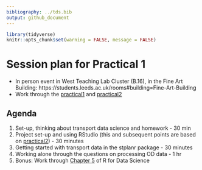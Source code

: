 ```yaml
---
bibliography: ../tds.bib
output: github_document
---
```


<!-- message to students, 2021-01-28 -->

```r
library(tidyverse)
knitr::opts_chunk$set(warning = FALSE, message = FALSE)
```

# Session plan for Practical 1

- In person event in West Teaching Lab Cluster (B.16), in the Fine Art Building: https://students.leeds.ac.uk/rooms#building=Fine-Art-Building
- Work through the [practical1](https://github.com/ITSLeeds/TDS/blob/master/practicals/1-intro.md) and [practical2](https://github.com/ITSLeeds/TDS/blob/master/practicals/2-software.md)

## Agenda {-}

<!-- - Introduction to the module and team - 30 min -->
<!-- Each person to say  1) their name and where they are based 2) why they took the module and 3) their level of knowledge of coding. -->
1. Set-up, thinking about transport data science and homework - 30 min
1. Project set-up and using RStudio (this and subsequent points are based on [practical2](https://github.com/ITSLeeds/TDS/blob/master/practicals/2-software.md)) - 30 minutes
1. Getting started with transport data in the stplanr package - 30 minutes
1. Working alone through the questions on processing OD data - 1 hr
<!-- running the code in Sections 12.1 to 12.4 the Transport chapter of Geocomputation with R and answering the questions for the Bristol dataset  - 1 hr  -->
1. Bonus: Work through [Chapter 5](https://r4ds.had.co.nz/transform.html#filter-rows-with-filter) of R for Data Science